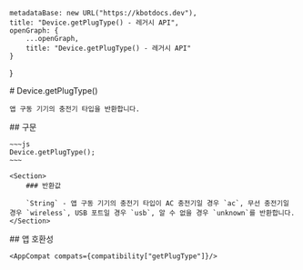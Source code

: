 
    metadataBase: new URL("https://kbotdocs.dev"),
    title: "Device.getPlugType() - 레거시 API",
    openGraph: {
        ...openGraph,
        title: "Device.getPlugType() - 레거시 API"
    }
}

<Section>
    # Device.getPlugType()

    앱 구동 기기의 충전기 타입을 반환합니다.
</Section>
<Section>
    ## 구문

    ~~~js
    Device.getPlugType();
    ~~~

    <Section>
        ### 반환값

        `String` - 앱 구동 기기의 충전기 타입이 AC 충전기일 경우 `ac`, 무선 충전기일 경우 `wireless`, USB 포트일 경우 `usb`, 알 수 없을 경우 `unknown`를 반환합니다.
    </Section>
</Section>
<Section>
    ## 앱 호환성

    <AppCompat compats={compatibility["getPlugType"]}/>
</Section>